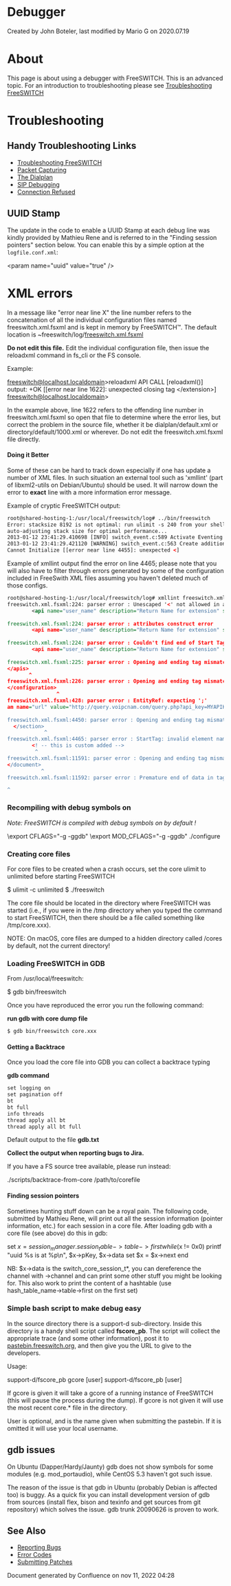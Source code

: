 
# Debugger 

 Created by  John Boteler, last modified by  Mario G on 2020.07.19

# About  

This page is about using a debugger with FreeSWITCH. This is an advanced topic. For an introduction to troubleshooting please see [ Troubleshooting FreeSWITCH](./index.mdx#about)

# Troubleshooting

## Handy Troubleshooting Links

* [ Troubleshooting FreeSWITCH](./index.mdx#about)
* [ Packet Capturing](https://wiki.freeswitch.org/wiki/Packet%5FCapture "Packet Capture")
* [ The Dialplan](https://wiki.freeswitch.org/wiki/Dialplan%5FXML "Dialplan XML")
* [ SIP Debugging](https://wiki.freeswitch.org/wiki/Sofia#Debugging%5FSofia-SIP "Sofia")
* [Connection Refused](https://wiki.freeswitch.org/wiki/Connection%5FRefused "Connection Refused")

## UUID Stamp  

The update in the code to enable a UUID Stamp at each debug line was kindly provided by Mathieu Rene and is referred to in the "Finding session pointers" section below. You can enable this by a simple option at the `logfile.conf.xml`:

&lt;param name="uuid" value="true" />

# XML errors

In a message like "error near line X" the line number refers to the concatenation of all the individual configuration files named freeswitch.xml.fsxml and is kept in memory by FreeSWITCH™. The default location is \~freeswitch/log/[freeswitch.xml.fsxml](https://wiki.freeswitch.org/wiki/Freeswitch.xml.fsxml "Freeswitch.xml.fsxml")

**Do not edit this file.** Edit the individual configuration file, then issue the reloadxml command in fs\_cli or the FS console.

Example:

freeswitch@localhost.localdomain>reloadxml
API CALL [reloadxml()] output:
+OK [[error near line 1622]: unexpected closing tag &lt;/extension>]
freeswitch@localhost.localdomain>   

In the example above, line 1622 refers to the offending line number in freeswitch.xml.fsxml so open that file to determine where the error lies, but correct the problem in the source file, whether it be dialplan/default.xml or directory/default/1000.xml or wherever. Do not edit the freeswitch.xml.fsxml file directly.

#### Doing it Better

Some of these can be hard to track down especially if one has update a number of XML files. In such situation an external tool such as 'xmllint' (part of libxml2-utils on Debian/Ubuntu) should be used. It will narrow down the error to **exact** line with a more information error message.

Example of cryptic FreeSWITCH output:

```xml
root@shared-hosting-1:/usr/local/freeswitch/log# ../bin/freeswitch
Error: stacksize 8192 is not optimal: run ulimit -s 240 from your shell before starting the application.
auto-adjusting stack size for optimal performance...
2013-01-12 23:41:29.410698 [INFO] switch_event.c:589 Activate Eventing Engine.
2013-01-12 23:41:29.421120 [WARNING] switch_event.c:563 Create additional event dispatch thread 0
Cannot Initialize [[error near line 4455]: unexpected <]
```

Example of xmllint output find the error on line 4465; please note that you will also have to filter through errors generated by some of the configuration included in FreeSwith XML files assuming you haven't deleted much of those configs.

```xml
root@shared-hosting-1:/usr/local/freeswitch/log# xmllint freeswitch.xml.fsxml
freeswitch.xml.fsxml:224: parser error : Unescaped '<' not allowed in attributes values
        <api name="user_name" description="Return Name for extension" syntax="<exten>"
                                                                              ^
freeswitch.xml.fsxml:224: parser error : attributes construct error
        <api name="user_name" description="Return Name for extension" syntax="<exten>"
                                                                              ^
freeswitch.xml.fsxml:224: parser error : Couldn't find end of Start Tag api line 224
        <api name="user_name" description="Return Name for extension" syntax="<exten>"
                                                                              ^
freeswitch.xml.fsxml:225: parser error : Opening and ending tag mismatch: exten line 224 and apis
</apis>
       ^
freeswitch.xml.fsxml:226: parser error : Opening and ending tag mismatch: apis line 223 and configuration
</configuration>
                ^
freeswitch.xml.fsxml:428: parser error : EntityRef: expecting ';'
am name="url" value="http://query.voipcnam.com/query.php?api_key=MYAPIKEY&number
                                                                               ^
freeswitch.xml.fsxml:4450: parser error : Opening and ending tag mismatch: configuration line 222 and section
  </section>
            ^
freeswitch.xml.fsxml:4465: parser error : StartTag: invalid element name
        <! -- this is custom added -->
         ^
freeswitch.xml.fsxml:11591: parser error : Opening and ending tag mismatch: section line 221 and document
</document>
           ^
freeswitch.xml.fsxml:11592: parser error : Premature end of data in tag document line 19

^

```

  
### Recompiling with debug symbols on

_Note: FreeSWITCH is compiled with debug symbols on by default !_

\export CFLAGS="-g -ggdb"
\export MOD_CFLAGS="-g -ggdb"
./configure

### Creating core files

For core files to be created when a crash occurs, set the core ulimit to unlimited before starting FreeSWITCH

$ ulimit -c unlimited
$ ./freeswitch

The core file should be located in the directory where FreeSWITCH was started (i.e., if you were in the /tmp directory when you typed the command to start FreeSWITCH, then there should be a file called something like /tmp/core.xxx).

NOTE: On macOS, core files are dumped to a hidden directory called /cores by default, not the current directory!

### Loading FreeSWITCH in GDB

From /usr/local/freeswitch:

$ gdb bin/freeswitch 

Once you have reproduced the error you run the following command:

**run gdb with core dump file**

```xml
$ gdb bin/freeswitch core.xxx
```

  
#### Getting a Backtrace

Once you load the core file into GDB you can collect a backtrace typing

**gdb command**

```xml
set logging on
set pagination off
bt
bt full
info threads
thread apply all bt
thread apply all bt full
```

Default output to the file **gdb.txt**

**Collect the output when reporting bugs to Jira.**

If you have a FS source tree available, please run instead:

./scripts/backtrace-from-core /path/to/corefile

#### Finding session pointers

Sometimes hunting stuff down can be a royal pain. The following code, submitted by Mathieu Rene, will print out all the session information (pointer information, etc.) for each session in a core file. After loading gdb with a core file (see above) do this in gdb:

  set $x=session_manager.session_table->table->first
  while($x != 0x0)
  printf "uuid %s is at %p\n", $x->pKey, $x->data
  set $x = $x->next
  end

NB: $x->data is the switch\_core\_session\_t\*, you can dereference the channel with ->channel and can print some other stuff you might be looking for. This also work to print the content of a hashtable (use hash\_table\_name->table->first on the first set)

### Simple bash script to make debug easy

In the source directory there is a support-d sub-directory. Inside this directory is a handy shell script called **fscore\_pb**. The script will collect the appropriate trace (and some other information), post it to [pastebin.freeswitch.org](http://pastebin.freeswitch.org), and then give you the URL to give to the developers.

Usage:

 support-d/fscore_pb gcore [user]
 support-d/fscore_pb [user]

If gcore is given it will take a gcore of a running instance of FreeSWITCH (this will pause the process during the dump). If gcore is not given it will use the most recent core.\* file in the directory.

User is optional, and is the name given when submitting the pastebin. If it is omitted it will use your local username.

## gdb issues

On Ubuntu (Dapper/Hardy/Jaunty) gdb does not show symbols for some modules (e.g. mod\_portaudio), while CentOS 5.3 haven't got such issue.

The reason of the issue is that gdb in Ubuntu (probably Debian is affected too) is buggy. As a quick fix you can install development version of gdb from sources (install flex, bison and texinfo and get sources from git repository) which solves the issue. gdb trunk 20090626 is proven to work.

## See Also

* [Reporting Bugs](https://wiki.freeswitch.org/wiki/Reporting%5FBugs "Reporting Bugs")
* [Error Codes](https://wiki.freeswitch.org/wiki/Error%5FCodes "Error Codes")
* [Submitting Patches](https://wiki.freeswitch.org/wiki/Submitting%5FPatches "Submitting Patches")

  
Document generated by Confluence on nov 11, 2022 04:28
